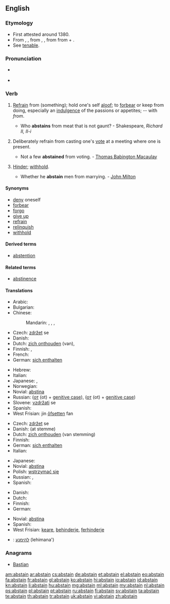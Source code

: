 ==English==

===Etymology===
* First attested around 1380.
* From {{etyl|enm}} {{term|absteynen|lang=enm}}, {{term|abstenen|lang=enm}}, from {{etyl|fro}} {{term|astenir|lang=fro}}, {{term|abstenir|lang=fro}}, from {{etyl|la}} {{term|abstineo|abstineō|to hold oneself back|lang=la}} from {{term|abs-||from|lang=la}} + {{term|tineo|tineō|hold|lang=la}}.
* See [[tenable]].

===Pronunciation===
* {{a|RP|US}} {{IPA|/əb.ˈsteɪn/|/æb.ˈsteɪn/}}
* {{rhymes|eɪn}}

===Verb===
{{en-verb}}

# {{context|intransitive}} [[refrain|Refrain]] from (something); hold one's self [[aloof]]; to [[forbear]] or keep from doing, especially an [[indulgence]] of the passions or appetites; -- with ''from''.
#* Who '''abstains''' from meat that is not gaunt? - Shakespeare, ''Richard II, II-i''
# {{context|intransitive}} Deliberately refrain from casting one's [[vote]] at a meeting where one is present.
#* Not a few '''abstained''' from voting. - [[w:Thomas Babington Macaulay|Thomas Babington Macaulay]]
# {{context|transitive}} [[hinder|Hinder]]; [[withhold]].
#* Whether he '''abstain''' men from marrying. - [[w:John Milton|John Milton]]

====Synonyms====
* [[deny]] oneself
* [[forbear]]
* [[forgo]]
* [[give up]]
* [[refrain]]
* [[relinquish]]
* [[withhold]]

====Derived terms====
* [[abstention]]

====Related terms====
* [[abstinence]]

====Translations====
{{trans-top|refrain from}}
* Arabic: {{t|ar|امتنع|tr=imtana`a}}
* Bulgarian: {{t|bg|въздържам се}}
* Chinese:
*: Mandarin: {{t-|cmn|避免|tr=bìmiǎn|sc=Hani}},  {{t|cmn|戒除|tr=jièchú|sc=Hani}}, {{t|zh|棄權|sc=Hani}}, {{t|zh|弃权|tr=qìquán|sc=Hani}}
* Czech: [[zdržet]] se
* Danish: {{t|da|afholde sig fra}}
* Dutch: [[zich onthouden]] (van), {{t|nl|abstineren}}
* Finnish: {{t|fi|kieltäytyä}}, {{t|fi|pidättäytyä}}
* French: {{t+|fr|s'abstenir}}
* German: [[sich enthalten]]
{{trans-mid}}
* Hebrew: {{t-|he|התנזר|hith'nazer}}
* Italian: {{t-|it|astenersi}}
* Japanese: {{t|ja|慎む|tr=tsutsushimu}}, {{t|ja|差し控える|tr=sashihikaeru}}
* Norwegian: {{t|no|avholde seg}}
* Novial: [[abstina]]
* Russian: {{t|ru|воздержаться|tr=vozderžát'sja}} ([[от]] (ot) + [[genitive case]]),  {{qualifier|imperfective}} {{t|ru|воздерживаться|tr=vozdérživat'sja}} ([[от]] (ot) + [[genitive case]])
* Slovene: [[vzdržati]] se
* Spanish: {{t+|es|abstenerse}}
* West Frisian: jin [[ôfsetten]] fan
{{trans-bottom}}

{{trans-top|refrain from voting}}
* Czech: [[zdržet]] se
* Danish: {{t|da|afholde sig fra}} (at stemme)
* Dutch: [[zich onthouden]] (van stemming)
* Finnish: {{t|fi|kieltäytyä}}
* German: [[sich enthalten]]
* Italian: {{t-|it|astenersi}}
{{trans-mid}}
* Japanese: {{t|ja|投票を棄権する|tr=tōhyōo kikensuru}}
* Novial: [[abstina]]
* Polish: [[wstrzymać się]]
* Russian: {{t|ru|воздержаться|tr=vozderžát'sja}},  {{qualifier|imperfective}} {{t|ru|воздерживаться|tr=vozdérživat'sja}}
* Spanish: {{t+|es|abstenerse}}
{{trans-bottom}}

{{trans-top|hinder, withhold}}
* Danish: {{t-|da|forhindre}}
* Dutch: {{t+|nl|verhinderen}}
* Finnish: {{t|fi|estää}}
* German: {{t+|de|abhalten}}
{{trans-mid}}
* Novial: [[abstina]]
* Spanish: {{t-|es|retener}}
* West Frisian: [[keare]], [[behinderje]], [[ferhinderje]]
{{trans-bottom}}

{{checktrans-top}}
* {{ttbc|he}}: [[להימנע]] (lehimana')
{{trans-bottom}}

===Anagrams===
* [[Bastian#English|Bastian]]

[[am:abstain]]
[[ar:abstain]]
[[cs:abstain]]
[[de:abstain]]
[[et:abstain]]
[[el:abstain]]
[[eo:abstain]]
[[fa:abstain]]
[[fr:abstain]]
[[gl:abstain]]
[[ko:abstain]]
[[hi:abstain]]
[[io:abstain]]
[[id:abstain]]
[[kn:abstain]]
[[li:abstain]]
[[hu:abstain]]
[[mg:abstain]]
[[ml:abstain]]
[[my:abstain]]
[[nl:abstain]]
[[ps:abstain]]
[[pl:abstain]]
[[pt:abstain]]
[[ru:abstain]]
[[fi:abstain]]
[[sv:abstain]]
[[ta:abstain]]
[[te:abstain]]
[[th:abstain]]
[[tr:abstain]]
[[uk:abstain]]
[[vi:abstain]]
[[zh:abstain]]